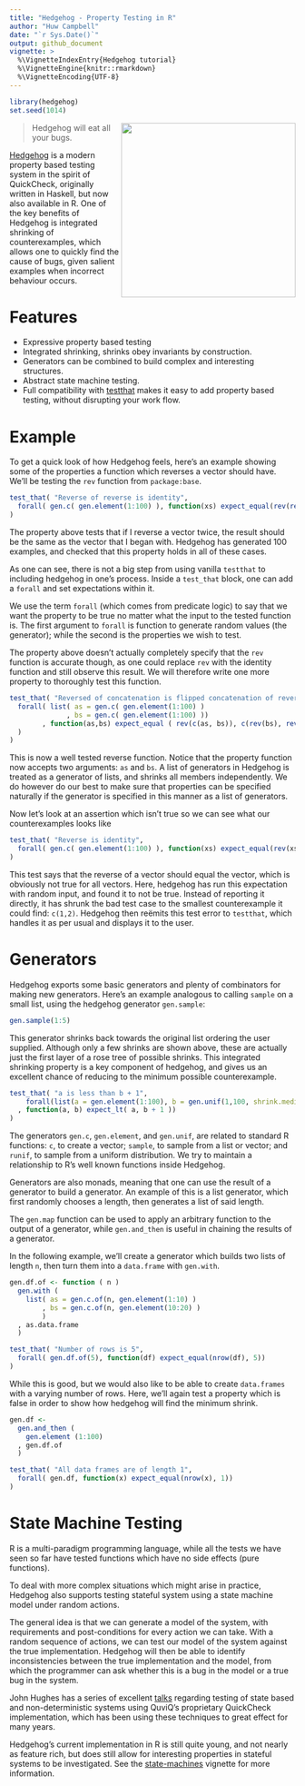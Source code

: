 ```yaml
---
title: "Hedgehog - Property Testing in R"
author: "Huw Campbell"
date: "`r Sys.Date()`"
output: github_document
vignette: >
  %\VignetteIndexEntry{Hedgehog tutorial}
  %\VignetteEngine{knitr::rmarkdown}
  %\VignetteEncoding{UTF-8}
---
```


```r
library(hedgehog)
set.seed(1014)
```

<img src="hedgehog-logo.png" width="307" align="right"/>

> Hedgehog will eat all your bugs.

[Hedgehog](http://hedgehog.qa/) is a modern property based testing
system in the spirit of QuickCheck, originally written in Haskell,
but now also available in R. One of the key benefits of Hedgehog is
integrated shrinking of counterexamples, which allows one to quickly
find the cause of bugs, given salient examples when incorrect
behaviour occurs.

Features
========

- Expressive property based testing
- Integrated shrinking, shrinks obey invariants by construction.
- Generators can be combined to build complex and interesting
  structures.
- Abstract state machine testing.
- Full compatibility with [testthat][testthat] makes it easy to
  add property based testing, without disrupting your work flow.

Example
=======

To get a quick look of how Hedgehog feels, here's an example
showing some of the properties a function which reverses a vector
should have. We'll be testing the `rev` function from
`package:base`.

```r
test_that( "Reverse of reverse is identity",
  forall( gen.c( gen.element(1:100) ), function(xs) expect_equal(rev(rev(xs)), xs))
)
```

The property above tests that if I reverse a vector twice, the
result should be the same as the vector that I began with.
Hedgehog has generated 100 examples, and checked that this
property holds in all of these cases.

As one can see, there is not a big step from using vanilla `testthat`
to including hedgehog in one's process. Inside a `test_that` block,
one can add a `forall` and set expectations within it.

We use the term `forall` (which comes from predicate logic) to say
that we want the property to be true no matter what the input to
the tested function is. The first argument to `forall` is function
to generate random values (the generator); while the second is
the properties we wish to test.

The property above doesn't actually completely specify that the
`rev` function is accurate though, as one could replace `rev` with
the identity function and still observe this result. We will therefore
write one more property to thoroughly test this function.

```r
test_that( "Reversed of concatenation is flipped concatenation of reversed",
  forall( list( as = gen.c( gen.element(1:100) )
              , bs = gen.c( gen.element(1:100) ))
        , function(as,bs) expect_equal ( rev(c(as, bs)), c(rev(bs), rev(as)))
  )
)
```

This is now a well tested reverse function. Notice that the property
function now accepts two arguments: `as` and `bs`. A list of generators
in Hedgehog is treated as a generator of lists, and shrinks all members
independently. We do however do our best to make sure that properties
can be specified naturally if the generator is specified in this manner
as a list of generators.

Now let's look at an assertion which isn't true so we can see what our
counterexamples looks like

```r
test_that( "Reverse is identity",
  forall( gen.c( gen.element(1:100) ), function(xs) expect_equal(rev(xs), c(xs)))
)
```

This test says that the reverse of a vector should equal the vector,
which is obviously not true for all vectors. Here, hedgehog has run
this expectation with random input, and found it to not be true.
Instead of reporting it directly, it has shrunk the bad test case to
the smallest counterexample it could find: `c(1,2)`. Hedgehog then
reëmits this test error to `testthat`, which handles it as per usual
and displays it to the user.

Generators
==========

Hedgehog exports some basic generators and plenty of combinators for
making new generators. Here's an example analogous to calling `sample`
on a small list, using the hedgehog generator `gen.sample`:

```r
gen.sample(1:5)
```

This generator shrinks back towards the original list ordering the
user supplied. Although only a few  shrinks are shown above, these
are actually just the first layer of a rose tree of possible shrinks.
This integrated shrinking property is a key component of hedgehog,
and gives us an excellent chance of reducing to the minimum possible
counterexample.

```r
test_that( "a is less than b + 1",
    forall(list(a = gen.element(1:100), b = gen.unif(1,100, shrink.median = F))
  , function(a, b) expect_lt( a, b + 1 ))
)
```

The generators `gen.c`, `gen.element`, and `gen.unif`, are related to
standard R functions: `c`, to create a vector; `sample`, to sample
from a list or vector; and `runif`, to sample from a uniform
distribution. We try to maintain a relationship to R's well known
functions inside Hedgehog.

Generators are also monads, meaning that one can use the result of a
generator to build a generator. An example of this is a list generator,
which first randomly chooses a length, then generates a list of said
length.

The `gen.map` function can be used to apply an arbitrary function to
the output of a generator, while `gen.and_then` is useful in chaining the
results of a generator.

In the following example, we'll create a generator which builds two
lists of length `n`, then turn them into a `data.frame` with `gen.with`.

```r
gen.df.of <- function ( n )
  gen.with (
    list( as = gen.c.of(n, gen.element(1:10) )
        , bs = gen.c.of(n, gen.element(10:20) )
        )
  , as.data.frame
  )

test_that( "Number of rows is 5",
  forall( gen.df.of(5), function(df) expect_equal(nrow(df), 5))
)
```

While this is good, but we would also like to be able to create
`data.frames` with a varying number of rows. Here, we'll again
test a property which is false in order to show how hedgehog
will find the minimum shrink.


```r
gen.df <-
  gen.and_then (
    gen.element (1:100)
  , gen.df.of
  )

test_that( "All data frames are of length 1",
  forall( gen.df, function(x) expect_equal(nrow(x), 1))
)
```


State Machine Testing
=====================

R is a multi-paradigm programming language, while all the tests we
have seen so far have tested functions which have no side effects
(pure functions).

To deal with more complex situations which might arise in practice,
Hedgehog also supports testing stateful system using a state machine
model under random actions.

The general idea is that we can generate a model of the system, with
requirements and post-conditions for every action we can take. With
a random sequence of actions, we can test our model of the system
against the true implementation. Hedgehog will then be able to
identify inconsistencies between the true implementation and the
model, from which the programmer can ask whether this is a bug in the
model or a true bug in the system.

John Hughes has a series of excellent [talks][jh-dropbox] regarding
testing of state based and non-deterministic systems using QuviQ's
proprietary QuickCheck implementation, which has been using these
techniques to great effect for many years.

Hedgehog's current implementation in R is still quite young, and
not nearly as feature rich, but does still allow for interesting
properties in stateful systems to be investigated. See the
[state-machines](state-machines.html) vignette for more information.


  [testthat]: https://github.com/hadley/testthat
  [jh-dropbox]: https://www.youtube.com/watch?v=H18vxq-VsCk
